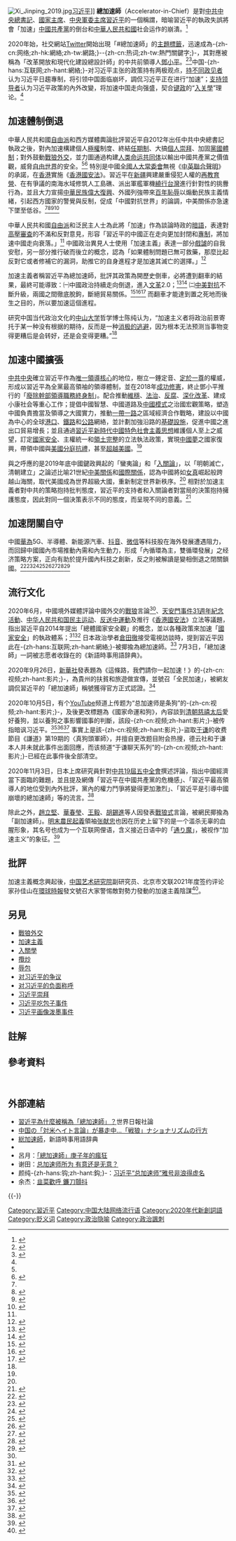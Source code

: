 {{about|[[對習近平的負面稱呼|對習近平的負面稱呼]]|資本主義之社會理論|加速主義}}
[[File:Xi_Jinping_2019.jpg|thumb]][[习近平|习近平]]]]
'''總加速師'''（Accelerator-in-Chief）是對[[中国共产党中央委员会总书记|中共中央總書記]]、[[中华人民共和国主席|國家主席]]、[[中国共产党中央军事委员会主席|中央軍委主席]][[習近平|習近平]]的一個稱謂，暗喻習近平的執政失誤將會「加速」[[中國共產黨|中國共產黨]]的倒台和[[中华人民共和国|中華人民共和國]]社会运作的崩潰。<ref name=wj>{{cite news|title=習近平為什麼被稱為「總加速師」？|url=https://www.worldjournal.com/7058563/article-%E7%BF%92%E8%BF%91%E5%B9%B3%E7%82%BA%E4%BB%80%E9%BA%BC%E8%A2%AB%E7%A8%B1%E7%82%BA%E3%80%8C%E7%B8%BD%E5%8A%A0%E9%80%9F%E5%B8%AB%E3%80%8D%EF%BC%9F/|publisher=世界日報|date=2020-07-22|archive-url=https://web.archive.org/web/20200919012931/https://www.worldjournal.com/7058563/article-%E7%BF%92%E8%BF%91%E5%B9%B3%E7%82%BA%E4%BB%80%E9%BA%BC%E8%A2%AB%E7%A8%B1%E7%82%BA%E3%80%8C%E7%B8%BD%E5%8A%A0%E9%80%9F%E5%B8%AB%E3%80%8D%EF%BC%9F/|archive-date=2020-09-19|dead-url=yes|accessdate=2020-08-29}}</ref>

2020年始，社交網站[[Twitter|Twitter]]開始出現「#總加速師」的[[主題標籤|主題標籤]]，迅速成為-{zh-cn:网络;zh-hk:網絡;zh-tw:網路;}--{zh-cn:热词;zh-tw:熱門關鍵字;}-，其對應被稱為「改革開放和現代化建設總設計師」的中共前領導人[[鄧小平|鄧小平]]。<ref name=bbc>{{cite news|title=中国政治暗语“入关学”与“加速主义”：年轻一代的幻灭和狂热|url=https://www.bbc.com/zhongwen/simp/chinese-news-53803071|publisher=BBC中文|date=2020-08-18|accessdate=2020-08-29|archive-date=2020-11-24|archive-url=https://web.archive.org/web/20201124180619/https://www.bbc.com/zhongwen/simp/chinese-news-53803071|dead-url=no}}</ref><ref>{{cite news|author=呂月|title=「總加速師」庚子年的瘋狂|url=https://hk.appledaily.com/local/20200610/IJQATWRI5KJB7F244ZARWJ364Q/|publisher=蘋果日報|location=香港|date=2020-06-10|accessdate=2020-08-31|archive-date=2020-10-24|archive-url=https://web.archive.org/web/20201024051228/https://hk.appledaily.com/local/20200610/IJQATWRI5KJB7F244ZARWJ364Q/|dead-url=yes}}</ref>中国-{zh-hans:互联网;zh-hant:網絡;}-对习近平主张的政策持有两极观点，[[持不同政见者|持不同政见者]]认为习近平日趨專制，将引领中国面临崩坏，調侃习近平正在进行“加速”；[[领导核心|支持领导者]]认为习近平政策的內外改變，将加速中国走向强盛，契合[[键政|键政]]的“[[入关學|入关學]]”理论。<ref name=bbc />

== 加速體制倒退 ==
{{see|對習近平的爭議}}
中華人民共和國[[自由派_(中华人民共和国)|自由派]]和西方媒體輿論批評習近平自2012年出任中共中央總書記執政之後，對內加速構建個人[[極權|極權]]制度、終結[[废除干部领导职务终身制|任期制]]、大搞[[習近平個人崇拜|個人崇拜]]、加固[[黨國體制|黨國體制]]；對外鼓動[[戰狼外交|戰狼外交]]，並力圖通過构建[[人类命运共同体|人类命运共同体]]以輸出中國共產黨之價值觀，威脅[[自由世界|自由世界]]的安全。<ref name=wj /><ref>{{cite news|author=许波|title=时事大家谈：习近平加速党国化，美拟制裁中共凸显制度对抗？|url=https://www.voachinese.com/a/voaweishi-20200720-voaio-us-plans-to-sanction-the-ccp/5509795.html#comments|publisher=美国之音|date=2020-07-20|accessdate=2020-08-29|archive-date=2020-10-31|archive-url=https://web.archive.org/web/20201031235851/https://www.voachinese.com/a/voaweishi-20200720-voaio-us-plans-to-sanction-the-ccp/5509795.html#comments|dead-url=no}}</ref> 特別是中國[[全國人大常委會|全國人大常委會]]無視《[[中英聯合聲明|中英聯合聲明]]》的承諾，在[[香港|香港]]實施《[[中華人民共和國香港特別行政區維護國家安全法|香港國安法]]》。習近平在[[新疆|新疆]]興建嚴重侵犯人權的[[新疆再教育营|再教育營]]、在有爭議的南海水域修筑人工島礁、派出軍艦軍機[[中国人民解放军绕台湾岛巡航|繞行台灣]]進行針對性的挑釁行為，並且大力宣揚[[中華民族偉大復興|中華民族偉大復興]]、外國列強帶來[[百年國恥|百年恥辱]]以煽動民族主義情緒，引起西方國家的警覺與反制，促成「中國對抗世界」的論調，中美關係亦急速下墜至低谷。<ref name=bbc /><ref>{{cite news|author=斯坦·格兰特|title=分析：疫情令世界加速洗牌 谁在崛起或衰退？|url=https://www.abc.net.au/chinese/2020-04-14/coronavirus-changes-to-global-order-us-china/12145422|publisher=ABC中文|date=2020-04-14}}</ref><ref>{{cite news|title=蓬佩奥发表“新铁幕演讲” 呼吁世界和中国人“改变中国共产党”|url=https://www.bbc.com/zhongwen/simp/world-53519761|publisher=BBC中文|date=2020-07-24|accessdate=2020-08-31|archive-date=2020-08-07|archive-url=https://web.archive.org/web/20200807174538/https://www.bbc.com/zhongwen/simp/world-53519761|dead-url=no}}</ref><ref name=gendai>{{cite news|author=古畑康雄|script-title=ja:中国の「対米ヘイト言論」が暴走中…「戦狼」ナショナリズムの行方|url=https://gendai.ismedia.jp/articles/-/72963?page=3|date=2020-06-01|work={{lang|ja|現代ビジネス}}|publisher=[[講談社|講談社]]|language=ja|accessdate=2020-08-29|archive-date=2020-11-29|archive-url=https://web.archive.org/web/20201129131129/https://gendai.ismedia.jp/articles/-/72963?page=3|dead-url=no}}</ref>

中華人民共和國[[自由派_(中华人民共和国)|自由派]]和泛民主人士為此將「加速」作為談論時政的[[暗語|暗語]]，表達對[[中華人民共和國審查制度|高壓審查]]的不滿和反對意見，形容「習近平的中國正在走向更加封閉和[[專制|專制]]，將加速中國走向衰落。」<ref name=bbc /> 中國政治異見人士使用「加速主義」{{efn|「加速主義」一詞與政治社會理論的[[加速主義|加速主義]]並無任何實質關係，「加速」一詞恰如其分傳達出加速主義者的感受，認為體制不再具有[[改良主義|改良]]的可能性，必將遭遇災難和敗亡，與其被溫水煮青蛙，不如讓一切來得更快些。<ref name=bbc />}}表達一部分[[戲謔|戲謔]]的自我安慰，另一部分推行破而後立的概念，認為「如果體制問題已無可救藥，那麼比起反對它或者修補它的漏洞，助推它的自身進程才是加速其滅亡的選擇。」<ref>{{cite web|title=加速主义|url=https://chinadigitaltimes.net/space/%E5%8A%A0%E9%80%9F%E4%B8%BB%E4%B9%89|publisher=中国数字空间|accessdate=2020-08-29|archive-date=2021-05-03|archive-url=https://web.archive.org/web/20210503042927/https://chinadigitaltimes.net/space/%E5%8A%A0%E9%80%9F%E4%B8%BB%E4%B9%89|dead-url=no}}</ref>

加速主義者稱習近平為總加速師，批評其政策為開歷史倒車，必將遭到翻車的結果，最終可能導致：㈠中國政治持續走向倒退，進入[[文化大革命|文革]]2.0；<ref>{{cite news|author=吳祚來|title=點評中國：習近平，2.0版的毛澤東？|url=https://www.bbc.com/zhongwen/trad/focus_on_china/2013/10/131007_cr_xijinping_maozedong|date=2013-10-07|publisher=BBC中文}}</ref><ref>{{cite video|url=https://www.youtube.com/watch?v=IRU_hwjlS3A|title=【胡少江評論】習近平帶領中國向「文革2.0」加速狂奔|publisher=RFA 自由亞洲粵語|language=粤语|date=2019-09-06}}</ref> ㈡[[美中貿易戰|中美對抗]]不斷升級，兩國之間徹底脫鉤，斷絕貿易關係。<ref>{{cite news|author=文山|title=美中脱钩进行时 谁是推手?|url=https://www.dw.com/zh/%E7%BE%8E%E4%B8%AD%E8%84%B1%E9%92%A9%E8%BF%9B%E8%A1%8C%E6%97%B6-%E8%B0%81%E6%98%AF%E6%8E%A8%E6%89%8B/a-54677325|publisher=德国之声|date=2020-08-24|accessdate=2020-08-30|archive-date=2020-10-04|archive-url=https://web.archive.org/web/20201004064701/https://www.dw.com/zh/%E7%BE%8E%E4%B8%AD%E8%84%B1%E9%92%A9%E8%BF%9B%E8%A1%8C%E6%97%B6-%E8%B0%81%E6%98%AF%E6%8E%A8%E6%89%8B/a-54677325|dead-url=no}}</ref><ref>{{cite news|author=小山|title=特朗普或称与中国全脱钩 不跟中国做生意|url=https://www.rfi.fr/cn/%E4%B8%AD%E5%9B%BD/20200823-%E7%89%B9%E6%9C%97%E6%99%AE%E6%88%96%E7%A7%B0%E4%B8%8E%E4%B8%AD%E5%9B%BD%E5%85%A8%E8%84%B1%E9%92%A9-%E4%B8%8D%E8%B7%9F%E4%B8%AD%E5%9B%BD%E5%81%9A%E7%94%9F%E6%84%8F|publisher=RFI|date=2020-08-23|accessdate=2020-08-30|archive-date=2020-09-02|archive-url=https://web.archive.org/web/20200902122228/https://www.rfi.fr/cn/%E4%B8%AD%E5%9B%BD/20200823-%E7%89%B9%E6%9C%97%E6%99%AE%E6%88%96%E7%A7%B0%E4%B8%8E%E4%B8%AD%E5%9B%BD%E5%85%A8%E8%84%B1%E9%92%A9-%E4%B8%8D%E8%B7%9F%E4%B8%AD%E5%9B%BD%E5%81%9A%E7%94%9F%E6%84%8F|dead-url=no}}</ref><ref>{{cite book|author=余杰|author-link=余杰|title=大脫鉤：中國是文明海洋中的孤島|page=第78頁|isbn=9789869692151|publisher=亞太政治哲學文化|location=台灣|year=2020年|language=zh-hant}}</ref> 而翻車才能達到置之死地而後生之目的，所以要加速這個進程。

研究中国当代政治文化的[[中山大学|中山大学]]哲学博士陈纯认为，“加速主义者将政治前景寄托于某一种没有根据的期待，反而是一种[[心境#消极心境|消极的逃避]]，因为根本无法预测当事物变得更糟后是会转好，还是会变得更糟。”<ref name=bbc />

== 加速中國擴張 ==
{{see|入关学}}
[[中國共產黨中央委員會|中共中央]]確立習近平作為[[以習近平同志為核心的黨中央|唯一領導核心]]的地位，樹立一錘定音、[[定於一尊|定於一尊]]的權威，形成以習近平為全黨最高領袖的領導體制，並在2018年[[中华人民共和国宪法修正案_(2018年)|成功修憲]]，終止鄧小平推行的「[[廢除幹部領導職務終身制|廢除幹部領導職務終身制]]」。配合推動[[維穩|維穩]]、[[法治|法治]]、[[中共十八大以来的反腐败工作|反腐]]、[[中共中央关于全面深化改革若干重大问题的决定|深化改革]]、建成小康社会等重心工作；提倡中國智慧、中國道路及[[中國模式|中國模式]]之治國宏觀策略，塑造中國負責擔當及領導之大國實力，推動[[一帶一路|一帶一路]]之區域經濟合作戰略，建設以中國為中心的全球[[港口|港口]]、[[鐵路|鐵路]]和[[公路|公路]]網絡，並計劃加強沿路的[[基礎設施|基礎設施]]，促進中國之進出口貿易增長；並且通過[[習近平新時代中國特色社會主義思想|習近平新時代中國特色社會主義思想]]維護個人至上之威望，訂定[[中华人民共和国国家安全法|國家安全]]、主權統一和[[:Category:中華人民共和國爭議地區|領土完整]]的立法執法政策，實現[[中國夢|中國夢]]之國家復興，帶領中國與[[美國|美國]][[超級大國|分庭抗禮]]，甚至[[超級強國|超越美國]]。<ref name=wj />

與之呼應的是2019年底中國鍵政興起的「蠻夷論」和「[[入關論|入關論]]」{{efn|「入關論」是[[知乎|知乎]]用戶山高县的一系列言論，其論述與網民曹丰泽的「內卷論」認為中國人均資源嚴重不足，不得不面對同齡人的激烈競爭，為了避免過分[[內卷化|內卷化]]，需要找到競爭不那麼激烈的地方，或者奪取其他國家的蛋糕，具體方法就是「入關」，與[[戰狼外交|戰狼外交]]之態度相合。<ref name=bbc /><ref>{{cite web|author=董佳宁|title=中国“入关”取代美国？全面解析火了的“入关学”|url=https://www.guancha.cn/dongjianing/2020_04_17_547292.shtml|publisher=观察者网|date=2020-04-17}}</ref>}}，以「明朝滅亡，清朝建立」之論述比喻21世紀[[中美關係|中美關係]]和[[國際關係|國際關係]]，認為中國將如[[女真|女真]]崛起般跨越山海關，取代美國成為世界超級大國，重新制定世界新秩序。<ref name=bbc /> 相對於加速主義者對中共的策略抱持批判態度，習近平的支持者和入關論者對當局的決策抱持擁護態度，因此對同一個決策表示不同的態度，而呈現不同的意義。<ref name=huiyan>{{cite news|author=張慧慈|author-link=張慧慈|title=「加速」與「入關」思維|work=慧眼看世界|publisher=[[頭條日報|頭條新聞]]|url=https://hd.stheadline.com/news/columns/13/20200826/878098/%E5%B0%88%E6%AC%84-%E6%85%A7%E7%9C%BC%E7%9C%8B%E4%B8%96%E7%95%8C-%E5%8A%A0%E9%80%9F-%E8%88%87-%E5%85%A5%E9%97%9C-%E6%80%9D%E7%B6%AD|date=2020-08-26|accessdate=2020-11-18|archive-date=2020-10-24|archive-url=https://web.archive.org/web/20201024070653/https://hd.stheadline.com/news/columns/13/20200826/878098/%E5%B0%88%E6%AC%84-%E6%85%A7%E7%9C%BC%E7%9C%8B%E4%B8%96%E7%95%8C-%E5%8A%A0%E9%80%9F-%E8%88%87-%E5%85%A5%E9%97%9C-%E6%80%9D%E7%B6%AD|dead-url=no}}</ref>

== 加速閉關自守 ==
{{further|国内国际双循环}}
中國[[華為|華為]]5G、半導體、新能源汽車、[[抖音|抖音]]、[[微信|微信]]等科技股在海外發展遭遇阻力，而回歸中國國內市場推動內需和內生動力，形成「內循環為主，雙循環發展」之经济策略方案，正向有助於提升國內科技之創新，反之則被解讀是變相倒退之閉關鎖國。<ref>{{cite news|title=“世界工厂”中国能否转向“内循环”为主的经济模式|url=https://www.bbc.com/zhongwen/simp/business-53690325|publisher=BBC中文|date=2020-08-10|accessdate=2020-09-19|archive-date=2021-02-21|archive-url=https://web.archive.org/web/20210221003727/https://www.bbc.com/zhongwen/simp/business-53690325|dead-url=no}}</ref><ref>{{cite news|author=林伟萍|title=海外遇阻回归加速，“内循环”强化科技股强势逻辑，5G、半导体、新能源汽车机会明显|url=http://stock.jrj.com.cn/hotstock/2020/08/15174630504608.shtml|journal=证券市场红周刊|date=2020-08-15}}</ref><ref>{{cite news|title=全球脱钩！“内循环经济”为主，哪些行业将爆发？楼市只剩一条出路|url=https://new.qq.com/omn/20200729/20200729A0CLS900.html|publisher=和讯网|date=2020-07-29}}</ref><ref>{{cite news|title=“内循环”按下加速键——2020年二季度中国经济核心数据点评|url=http://www.icbc.com.cn/ICBC/%E7%BD%91%E4%B8%8A%E7%90%86%E8%B4%A2/%E4%B8%93%E5%AE%B6%E8%A7%86%E7%82%B9/%E5%86%85%E5%BE%AA%E7%8E%AF%E6%8C%89%E4%B8%8B%E5%8A%A0%E9%80%9F%E9%94%AE2020%E5%B9%B4%E4%BA%8C%E5%AD%A3%E5%BA%A6%E4%B8%AD%E5%9B%BD%E7%BB%8F%E6%B5%8E%E6%A0%B8%E5%BF%83%E6%95%B0%E6%8D%AE%E7%82%B9%E8%AF%84.htm|publisher=ICBC|date=2020-07-21}}</ref><ref>{{cite web|author=释老毛|title=警惕前苏联陷阱，“内循环”不是“内卷化”|url=http://www.dunjiaodu.com//jingji/2020-07-20/6122.html|publisher=钝角网|date=2020-07-20|access-date=2020-09-19|archive-date=2020-12-04|archive-url=https://web.archive.org/web/20201204202811/http://dunjiaodu.com/jingji/2020-07-20/6122.html|dead-url=no}}</ref><ref>{{cite news|title=中國會不會鎖國？習近平「內循環」、「雙循環」深度解析|url=https://www.cw.com.tw/article/5101814|journal=天下雜誌|date=2020-09-08}}</ref><ref>{{cite news|title=習近平保證不鎖國　澄清外界對「內循環」疑慮|url=https://china.hket.com/article/2702751/%E7%BF%92%E8%BF%91%E5%B9%B3%E4%BF%9D%E8%AD%89%E4%B8%8D%E9%8E%96%E5%9C%8B%E3%80%80%E6%BE%84%E6%B8%85%E5%A4%96%E7%95%8C%E5%B0%8D%E3%80%8C%E5%85%A7%E5%BE%AA%E7%92%B0%E3%80%8D%E7%96%91%E6%85%AE|publisher=HKET|date=2020-07-22}}</ref><ref>{{cite news|title=灭火锁国论? 习：内循环非封闭运行|url=https://www.worldjournal.com/wj/story/121339/4721031?zh-cn|date=2020-07-22|newspaper=世界日报}}</ref>

== 流行文化 ==
2020年6月，中國境外媒體評論中國外交的[[戰狼|戰狼]]言論<ref name=gendai />、[[六四事件|天安門事件]][[六四事件纪念活动|31週年紀念活動]]、[[中华人民共和国民主运动|中华人民共和国民主运动]]、[[反送中運動|反送中運動]]及推行《[[香港國安法|香港國安法]]》立法等議題，指出習近平自2014年提出「總體國家安全觀」的概念，並以各種政策來加速「[[國家安全|國家安全]]」的執政體系；<ref>{{cite news|title=香港《国安法》：从《中国国安法》看立法争议和港人担忧何在|url=https://www.bbc.com/zhongwen/simp/chinese-news-52859095|publisher=BBC中文|date=2020-06-01|accessdate=2021-01-24|archive-date=2021-01-30|archive-url=https://web.archive.org/web/20210130051412/https://www.bbc.com/zhongwen/simp/chinese-news-52859095|dead-url=no}}</ref><ref>{{cite news|author=羽田野主、木原雄士|script-title=ja:中国、国家安全法施行へ準備加速　香港長官「支持」|url=https://www.nikkei.com/article/DGXMZO59944160T00C20A6MM8000|newspaper=日本經濟新聞|date=2020-06-03|language=ja|accessdate=2021-01-24|archive-date=2020-06-21|archive-url=https://web.archive.org/web/20200621015941/https://www.nikkei.com/article/DGXMZO59944160T00C20A6MM8000/|dead-url=no}}</ref> 日本政治學者[[倉田徹|倉田徹]]接受電視訪談時，提到習近平因此在-{zh-hans:互联网;zh-hant:網絡;}-被揶揄為總加速師。<ref>{{cite news|script-title=ja:NEWS23　2020年6月4日（木）23:00～23:56|url=|work=[[NEWS23|NEWS23]]|publisher=TBS|date=2020-06-04|language=ja}}</ref> 7月3日，「總加速師」一詞被志愿者收錄在{{tsl|ja|weblio}}的《新語時事用語辞典》。

2020年9月26日，[[新華社|新華社]]發表題為《這條路，我們請你一起加速！》的-{zh-cn:视频;zh-hant:影片;}-，為貴州的扶貧和旅遊做宣傳，並號召「全民加速」，被網友調侃習近平的「總加速師」稱號獲得官方正式認證。<ref>{{cite news|author=晏清流|title=新华社正式认证习“总加速师”？|url=https://www.secretchina.com/news/gb/2020/09/29/947640.html|publisher=看中国|date=2020-09-29|accessdate=2020-10-14|archive-date=2020-10-16|archive-url=https://web.archive.org/web/20201016111431/https://www.secretchina.com/news/gb/2020/09/29/947640.html|dead-url=no}}</ref>

2020年10月5日，有个[[YouTube|YouTube]]频道上传题为“总加速师是条狗”的-{zh-cn:视频;zh-hant:影片;}-，及後更改標題為《國家命運和狗》，內容談到[[清朝|清朝]][[慈禧太后|慈禧太后]]愛好養狗，並以養狗之事影響國事的判斷，該段-{zh-cn:视频;zh-hant:影片;}-被传指暗讽习近平。<ref>{{cite news|url=https://hk.appledaily.com/china/20201008/GD7DBODHOFDNRG6ZTR33QC6UNM/|title=《總加速師是條狗》相聲大師被指嘲習|publisher=蘋果日報|location=香港|date=2020-10-08|accessdate=2020-10-10|archive-date=2020-11-24|archive-url=https://web.archive.org/web/20201124091541/https://hk.appledaily.com/china/20201008/GD7DBODHOFDNRG6ZTR33QC6UNM/|dead-url=no}}</ref><ref>{{cite news|url=https://newtalk.tw/news/view/2020-10-07/475691|title=「總加速師是條狗」中國相聲名家遭指暗諷習近平 網友：我們懷念他|date=2020-10-07|publisher=新頭殼新聞|author=楊清緣|accessdate=2020-10-10|archive-date=2020-12-03|archive-url=https://web.archive.org/web/20201203014851/https://newtalk.tw/news/view/2020-10-07/475691|dead-url=no}}</ref><ref>{{cite news|author=藍彧|script-title=ja:中国の漫才芸人の新作「総加速師は犬だ」が話題を呼んだ|url=https://www.visiontimesjp.com/?p=9758|date=2020-10-10|publisher=看中國|language=ja|accessdate=2021-01-24|archive-date=2021-01-30|archive-url=https://web.archive.org/web/20210130025108/https://www.visiontimesjp.com/?p=9758|dead-url=no}}</ref> 事實上是該-{zh-cn:视频;zh-hant:影片;}-盜取[[于谦_(相声演员)|于谦]]的收费節目《謙道》第19期的〈真狗頭軍師〉，并擅自更改题目附会热搜，德云社和于谦本人并未就此事件出面回應，而该频道“于谦聊天系列”的-{zh-cn:视频;zh-hant:影片;}-已經在此事件後全部清空。

2020年11月3日，日本{{tsl|ja|経済産業研究所|經濟產業研究所}}上席研究員{{tsl|ja|藤和彦}}針對[[中国共产党第十九届中央委员会第五次全体会议|中共19屆五中全會]]撰述評論，指出中國經濟當下面臨的難題，並且提及網傳「習近平在中國共產黨的危機感」、「習近平最高領導人的地位受到內外批評，黨內的權力鬥爭將變得更加激烈」、「習近平是引導中國崩壞的總加速師」等的流言。<ref>{{cite news|author=藤和彦|script-title=ja:中国、2025年までに内部崩壊する可能性も…未曾有の少子高齢化、工場と人の海外逃避|url=https://biz-journal.jp/2020/11/post_188636_3.html|publisher=Business Journal|date=2020-11-03|language=ja|accessdate=2021-01-24|archive-date=2021-01-29|archive-url=https://web.archive.org/web/20210129222332/https://biz-journal.jp/2020/11/post_188636_3.html|dead-url=no}}</ref>

除此之外，[[趙立堅|趙立堅]]、[[華春瑩|華春瑩]]、[[王毅|王毅]]、[[胡錫進|胡錫進]]等人因發表[[戰狼外交|戰狼式]]言論，被網民揶揄為「副加速師」。[[明末農民起義|明末農民起義]]領袖[[张献忠|张献忠]]也因在历史上留下的是一个滥杀无辜的血腥形象，其名号也成为一个互联网俚语，含义接近日语中的「[[无故冤杀|通り魔]]」，被视作“加速主义”的象征。<ref>{{cite news |title=多起隨機傷人事件後，網絡迷因「張獻忠」為何被全網封殺？ |url=https://theinitium.com/article/20210622-opinion-china-random-attack-crime-zhangxianzhong/ |accessdate=2021-06-22 |work=[[端传媒|端传媒]] |date=2021-06-22}}</ref>

==批評==
加速主義概念興起後，[[中国艺术研究院|中国艺术研究院]]副研究员、北京市文联2021年度签约评论家孙佳山在[[環球時報|環球時報]]發文號召大家警惕敵對勢力發動的加速主義陰謀<ref>{{cite news |title=不要被“加速主义”套路了 |url=http://www.workercn.cn/34199/202201/25/220125103235107.shtml}}</ref>。

== 另見 ==
{{div col|cols=2}}
* [[戰狼外交|戰狼外交]]
* [[加速主義|加速主義]]
* [[入關學|入關學]]
* [[攬炒|攬炒]]
* [[辱包|辱包]]
* [[对习近平的争议|对习近平的争议]]
* [[对习近平的负面称呼|对习近平的负面称呼]] 
* [[习近平崇拜|习近平崇拜]]
* [[习近平吃包子事件|习近平吃包子事件]]
* [[习近平画像泼墨事件|习近平画像泼墨事件]]
{{div col end}}

== 註解 ==
{{notelist}}

== 參考資料 ==
{{reflist|2}}
<br>

== 外部連結 ==
* [https://web.archive.org/web/20200919012931/https://www.worldjournal.com/7058563/article-%E7%BF%92%E8%BF%91%E5%B9%B3%E7%82%BA%E4%BB%80%E9%BA%BC%E8%A2%AB%E7%A8%B1%E7%82%BA%E3%80%8C%E7%B8%BD%E5%8A%A0%E9%80%9F%E5%B8%AB%E3%80%8D%EF%BC%9F/ 習近平為什麼被稱為「總加速師」？]世界日報社論
* [https://gendai.ismedia.jp/articles/-/72963?page=3 中国の「対米ヘイト言論」が暴走中…「戦狼」ナショナリズムの行方]{{Wayback|url=https://gendai.ismedia.jp/articles/-/72963?page=3 |date=20201129131129 }}{{ja-icon}}
* [https://www.weblio.jp/content/%E7%B7%8F%E5%8A%A0%E9%80%9F%E5%B8%AB 総加速師]{{Wayback|url=https://www.weblio.jp/content/%E7%B7%8F%E5%8A%A0%E9%80%9F%E5%B8%AB |date=20200806201937 }}，新語時事用語辞典{{ja-icon}}
* {{cite web
|author=韋乞
|date=2020-07-27
|url= https://theinitium.com/article/20200727-opinion-what-is-accelerationism/
|website=端传媒
|subscription=yes
|title= 加速主義：作為一種嚴肅的政治（抗爭）立場
|archive-url= https://telegra.ph/加速主义作为一种严肃的政治-抗争-立场-07-27
|archive-date=2020-07-27
}}
* 呂月：[https://hk.appledaily.com/local/20200610/IJQATWRI5KJB7F244ZARWJ364Q/ 「總加速師」庚子年的瘋狂]{{Wayback|url=https://hk.appledaily.com/local/20200610/IJQATWRI5KJB7F244ZARWJ364Q/ |date=20201024051228 }}
* 谢田：[https://www.epochtimes.com/gb/20/9/10/n12393742.htm 总加速师所为 有意还是无意？]{{Wayback|url=https://www.epochtimes.com/gb/20/9/10/n12393742.htm |date=20210112080748 }}
* 颜纯-{zh-hans:钩;zh-hant:鈎;}-：[https://vct.news/news/bf5f0b5d-e762-4d0d-9ffa-f9b0a581066a/ 习近平“总加速师”雅号非浪得虚名]{{Wayback|url=https://vct.news/news/bf5f0b5d-e762-4d0d-9ffa-f9b0a581066a/ |date=20201021160548 }}
* 余杰：[https://www.upmedia.mg/news_info.php?SerialNo=99822 韭菜歡呼 鐮刀顫抖]{{Wayback|url=https://www.upmedia.mg/news_info.php?SerialNo=99822 |date=20210131153622 }}
{{-}}
{{习近平}}
{{DEFAULTSORT:Z總}}
[[Category:習近平|Category:習近平]]
[[Category:中国大陆网络流行语|Category:中国大陆网络流行语]]
[[Category:2020年代新創詞語|Category:2020年代新創詞語]]
[[Category:贬义词|Category:贬义词]]
[[Category:政治隐喻|Category:政治隐喻]]
[[Category:政治諷刺|Category:政治諷刺]]